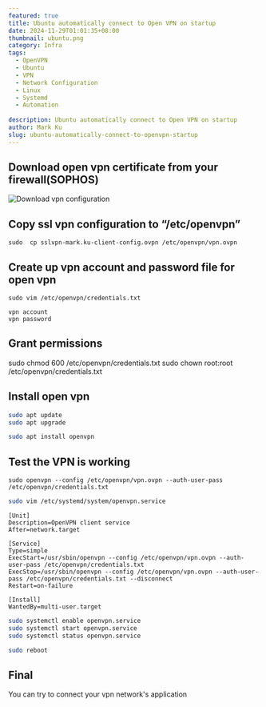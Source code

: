 ```yaml
---
featured: true
title: Ubuntu automatically connect to Open VPN on startup
date: 2024-11-29T01:01:35+08:00
thumbnail: ubuntu.png
category: Infra
tags:
  - OpenVPN  
  - Ubuntu  
  - VPN  
  - Network Configuration  
  - Linux  
  - Systemd  
  - Automation  
  
description: Ubuntu automatically connect to Open VPN on startup
author: Mark Ku
slug: ubuntu-automatically-connect-to-openvpn-startup
---
```


## Download open vpn certificate from your firewall(SOPHOS)

![Download vpn configuration](download-vpn-configuration.png)


## Copy ssl vpn configuration to “/etc/openvpn”
```
sudo  cp sslvpn-mark.ku-client-config.ovpn /etc/openvpn/vpn.ovpn
```

## Create up vpn account and password file for open vpn

```
sudo vim /etc/openvpn/credentials.txt
```

```
vpn account
vpn password
```

## Grant permissions

sudo chmod 600 /etc/openvpn/credentials.txt
sudo chown root:root /etc/openvpn/credentials.txt

## Install open vpn

```bash
sudo apt update
sudo apt upgrade
```

```bash
sudo apt install openvpn
``` 

## Test the VPN is working
```
sudo openvpn --config /etc/openvpn/vpn.ovpn --auth-user-pass /etc/openvpn/credentials.txt
```

```bash
sudo vim /etc/systemd/system/openvpn.service
 ```
 
 ```
 [Unit]
Description=OpenVPN client service
After=network.target

[Service]
Type=simple
ExecStart=/usr/sbin/openvpn --config /etc/openvpn/vpn.ovpn --auth-user-pass /etc/openvpn/credentials.txt
ExecStop=/usr/sbin/openvpn --config /etc/openvpn/vpn.ovpn --auth-user-pass /etc/openvpn/credentials.txt --disconnect
Restart=on-failure

[Install]
WantedBy=multi-user.target 
``` 
 
```bash
sudo systemctl enable openvpn.service
sudo systemctl start openvpn.service
sudo systemctl status openvpn.service
```
 
```bash
sudo reboot
```

## Final 
You can try to connect your vpn network's application


